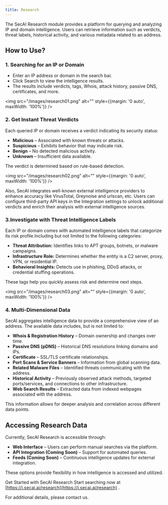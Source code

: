 ```yaml
---
title: Research
---
```

 
The SecAI Research module provides a platform for querying and analyzing IP and domain intelligence. Users can retrieve information such as verdicts, threat labels, historical activity, and various metadata related to an address.

## How to Use?

### 1. Searching for an IP or Domain
- Enter an IP address or domain in the search bar.
- Click Search to view the intelligence results.
- The results include verdicts, tags, Whois, attack history, passive DNS, certificates, and more.

<img src="/images/research01.png" alt="" style={{margin: '0 auto', maxWidth: '100%'}} />

### 2. Get Instant Threat Verdicts
Each queried IP or domain receives a verdict indicating its security status:
- **Malicious** – Associated with known threats or attacks.
- **Suspicious** – Exhibits behavior that may indicate risk.
- **Benign** – No detected malicious activity.
- **Unknown** – Insufficient data available.

The verdict is determined based on rule-based detection.

<img src="/images/research02.png" alt="" style={{margin: '0 auto', maxWidth: '100%'}} />

Also, SecAI integrates well-known external intelligence providers to enhance accuracy like VirusTotal, Greynoise and urlscan, etc. Users can configure third-party API keys in the Integration settings to unlock additional verdicts and enrich their analysis with external intelligence sources.

### 3.Investigate with Threat Intelligence Labels
Each IP or domain comes with automated intelligence labels that categorize its risk profile.Including but not limited to the following categories:
- **Threat Attribution:** Identifies links to APT groups, botnets, or malware campaigns.
- **Infrastructure Role:** Determines whether the entity is a C2 server, proxy, VPN, or residential IP.
- **Behavioral Insights:** Detects use in phishing, DDoS attacks, or credential stuffing operations.

These tags help you quickly assess risk and determine next steps.

<img src="/images/research03.png" alt="" style={{margin: '0 auto', maxWidth: '100%'}} />

### 4. Multi-Dimensional Data
SecAI aggregates intelligence data to provide a comprehensive view of an address. The available data includes, but is not limited to:
- **Whois & Registration History** – Domain ownership and changes over time.
- **Passive DNS (pDNS)** – Historical DNS resolutions linking domains and IPs.
- **Certificate**  – SSL/TLS certificate relationships.
- **Port Scans & Service Banners** – Information from global scanning data.
- **Related Malware Files** – Identified threats communicating with the address.
- **Historical Activity** – Previously observed attack methods, targeted ports/services, and connections to other infrastructure.
- **Web Search Results** – Extracted data from indexed webpages associated with the address.

This information allows for deeper analysis and correlation across different data points.

## Accessing Research Data
Currently, SecAI Research is accessible through:
- **Web Interface** – Users can perform manual searches via the platform.
- **API Integration (Coming Soon)** – Support for automated queries.
- **Feeds (Coming Soon)** – Continuous intelligence updates for external integration.

These options provide flexibility in how intelligence is accessed and utilized.

Get Started with SecAI Research
Start searching now at [https://i.secai.ai/research](https://i.secai.ai/research) .

For additional details, please contact us.


